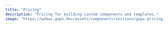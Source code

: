 ```yaml
---
title: "Pricing"
description: "Pricing for building custom components and templates."
image: "https://webui.gopx.dev/assets/components/sections/gopx-pricing.png"
---
```



<PageHeader title="Pricing"
heading="Use it for free for yourself, upgrade when your team needs advanced control"
description="Choose an affordable plan that's packed with the best features for engaging your audience, creating customer loyalty, and driving sales."
/>

<PricingComponent />
